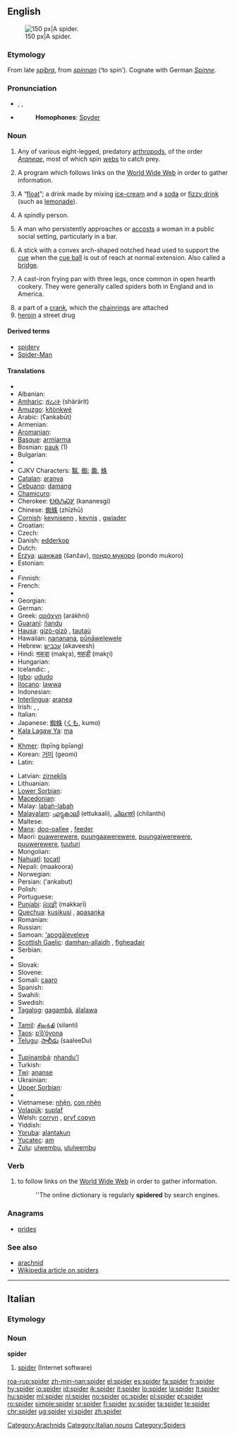 ==English==
{{wikipedia|dab=Spider (disambiguation)|Spider}}
[[Image:Brachypelma edit.jpg|thumb|right|150 px|A spider.]]

===Etymology===
From late {{etyl|ang}} ''[[spiþra]]'', from ''[[spinnan]]'' (‘to spin’). Cognate with German ''[[Spinne]]''.

===Pronunciation===
* {{enPR|spī'də(r)}}, {{IPA|/ˈspaɪdə(r)/}}, {{SAMPA|/"spaId@(r)/}}
* {{audio|En-us-spider.ogg|Audio (US)}}
*: '''Homophones''': [[Spyder]]<!-- various sports cars [proper noun?] -->
*: {{rhymes|aɪdə(r)}}

===Noun===
{{en-noun}}

# Any of various eight-legged, predatory [[arthropod]]s, of the order ''[[Araneae]]'', most of which spin [[web]]s to catch prey.
# {{internet}} A program which follows links on the [[World Wide Web]] in order to gather information.
# {{context|chiefly|Australian|and|NZ}} A “[[float]]”; a drink made by mixing [[ice-cream]] and a [[soda]] or [[fizzy drink]] (such as [[lemonade]]).
# {{slang}} A spindly person.
# {{slang}} A man who persistently approaches or [[accost]]s a woman in a public social setting, particularly in a bar.
# {{context|snooker|billiards}} A stick with a convex arch-shaped notched head used to support the [[cue]] when the [[cue ball]] is out of reach at normal extension.  Also called a [[bridge]].
# {{cookware}} A cast-iron frying pan with three legs, once common in open hearth cookery. They were generally called spiders both in England and in America.
# a part of a [[crank]], which the [[chainrings]] are attached
# [[heroin]] a street drug

====Derived terms====
* [[spidery]]
* [[Spider-Man]]

====Translations====
{{trans-top|arthropod}}
* {{trreq|Afrikaans}}
* Albanian: {{t-|sq|merimangë|f|xs=Albanian}}
* [[Amharic]]: [[ሸረሪት]] (shärärit)
* [[Amuzgo]]: [[kítònkwé]]
* Arabic: {{Arab|[[عنكبوت]]}} (ʕankabūt) {{m}}
* Armenian: {{t+|hy|սարդ|tr=sard|sc=Armn|xs=Armenian}}
* [[Aromanian]]: {{tø|rup|pangu|xs=Aromanian}}
* [[Basque]]: [[armiarma]]
* Bosnian: [[pauk]] {{m}} (1)
* Bulgarian: {{t+|bg|паяк|m|tr=pajak|sc=Cyrl}}
* {{trreq|Burmese}}
* CJKV Characters: [[鼅]], [[蜘]]; [[鼄]], [[蛛]]<!-- commas separate different forms of same character; semicolons separate unrelated characters -->
* [[Catalan]]: [[aranya]] {{f}}
* [[Cebuano]]: [[damang]]
* [[Chamicuro]]: {{tø|ccc|kajs̈holi}}
* Cherokee: [[ᎧᎾᏁᏍᎩ]] (kananesgi)
* Chinese: [[蜘蛛]] (zhīzhū)
* [[Cornish]]: [[kevnisenn]] {{f}}, [[kevnis]] {{m}}, [[gwiader]] {{m}}
* Croatian: {{t-|hr|pauk|m|alt=pȁūk}}
* Czech: {{t-|cs|pavouk|m}}
* Danish: [[edderkop]] {{m}}
* Dutch: {{t+|nl|spin|m}}
* [[Erzya]]: [[шанжав]] (šanžav), [[пондо мукоро]] (pondo mukoro)
* Estonian: {{t-|et|ämblik}}
* {{trreq|Faroese}}
* Finnish: {{t+|fi|hämähäkki}}
* French: {{t+|fr|araignée|f}}
* {{trreq|Frisian}}
* Georgian: {{t|ka|ობობა|tr=oboba|xs=Georgian}}
* German: {{t+|de|Spinne|f}}
* Greek: [[αράχνη]] (arákhni) {{f}}
* [[Guaraní]]: [[ñandu]]
* [[Hausa]]: [[gizò-gizò]] {{m}}, [[tautaù]] {{m}}
* Hawaiian: [[nananana]], [[pūnāwelewele]]
* Hebrew: [[עכביש]] (akaveesh)
* Hindi: [[मकड़ा]] (makɽa), [[मकड़ी]] (makɽi)
* Hungarian: {{t+|hu|pók}}
* Icelandic: {{t+|is|kónguló|f}}, {{t+|is|könguló|f}}
* [[Igbo]]: [[ududo]]
* [[Ilocano]]: [[lawwa]]
* Indonesian: {{t-|id|labah|xs=Indonesian}}
* [[Interlingua]]: [[aranea]]
* Irish: {{t|ga|damhán alla|m|xs=Irish}}, {{t|ga|ruán alla|m|xs=Irish}}, {{t|ga|fíodóir|m|xs=Irish}}
* Italian: {{t+|it|ragno|m}}
* Japanese: [[蜘蛛]] ([[くも]], kumo)
* [[Kala Lagaw Ya]]: [[ma]]
* {{trreq|Kannada}}
* [[Khmer]]: {{Khmr|[[ពីងពាង]]}} (bpīng bpīəng)
* Korean: [[거미]] (geomi)
* Latin: {{t-|la|aranea|f}}
{{trans-mid}}
* Latvian: [[zirneklis]] {{g|Latvian}}
* Lithuanian: {{t-|lt|voras|m|xs=Lithuanian}}
* [[Lower Sorbian]]: {{tø|dsb|pawk|m|xs=Lower Sorbian}}
* [[Macedonian]]: {{t-|mk|пајак|m|tr=pájak|sc=Cyrl|xs=Macedonian}}
* Malay: [[labah-labah]]
* [[Malayalam]]: [[എട്ടുകാലി]] (ettukaali), [[ചിലന്തി]] (chilanthi)
* Maltese: {{t-|mt|brimba|f|xs=Maltese}}
* [[Manx]]: [[doo-oallee]] {{f}}, [[feeder]] {{m}}
* Maori: [[puawerewere]], [[puungaawerewere]], [[puungaiwerewere]], [[puuwerewere]], [[tuuturi]]
* Mongolian: {{t-|mn|аалз|tr=aalz|sc=Cyrl|xs=Mongolian}}
* [[Nahuatl]]: [[tocatl]]
* Nepali: (maakoora) {{rfscript|Devanagari}}
* Norwegian: {{t+|no|edderkopp|m}}
* Persian: {{fa-Arab|[[عنکبوت]]}} (‘ankabut)
* Polish: {{t+|pl|pająk|m}}
* Portuguese: {{t+|pt|aranha|f}}
* [[Punjabi]]: [[ਮੱਕਡ਼ੀ]] (makkaṛī)
* [[Quechua]]: [[kusikusi]] {{italbrac|small}}, [[apasanka]] {{italbrac|big}}
* Romanian: {{t+|ro|păianjen|m}}
* Russian: {{t+|ru|паук|m|tr=paúk|sc=Cyrl}}
* Samoan: [['apogāleveleve]]
* [[Scottish Gaelic]]: [[damhan-allaidh]] {{m}}, [[fìgheadair]] {{m}}
* Serbian: {{t-|sr|паук|m|tr=pauk|sc=Cyrl}}
* {{trreq|Sinhala}}
* Slovak: {{t-|sk|pavúk|m}}
* Slovene: {{t+|sl|pajek|m}}
* Somali: [[caaro]]
* Spanish: {{t+|es|araña|f}}
* Swahili: {{t+|sw|buibui|xs=Swahili}}
* Swedish: {{t+|sv|spindel|c}}
* [[Tagalog]]: [[gagambá]], [[álalawa]]
* {{trreq|Tahitian}}
* [[Tamil]]: [[சிலந்தி]] (silanti)
* [[Taos]]: [[p’ȍ’ǫ́yona]]
* [[Telugu]]: [[సాలీడు]] (saaleeDu)
* {{trreq|Tongan}}
* [[Tupinambá]]: [[nhandu'ĩ]]
* Turkish: {{t+|tr|örümcek}}
* [[Twi]]: [[ananse]]
* Ukrainian: {{t-|uk|павук|m|sc=Cyrl|xs=Ukrainian}}
* [[Upper Sorbian]]: {{tø|hsb|pawk|m|xs=Upper Sorbian}}
* {{trreq|Urdu}}
* Vietnamese: [[nhện]], [[con nhện]]
* [[Volapük]]: [[suplaf]]
* Welsh: [[corryn]] {{m}}, [[pryf copyn]] {{m}}
* Yiddish: {{t-|yi|שפּין|f|tr=shpin|sc=Hebr|xs=Yiddish}}
* [[Yoruba]]: [[alantakun]]
* [[Yucatec]]: [[am]]
* [[Zulu]]: [[ulwembu]], [[ululwembu]]
{{trans-bottom}}

{{trans-top|computer program}}
{{trans-mid}}
{{trans-bottom}}

{{trans-top|drink}}
{{trans-mid}}
{{trans-bottom}}

{{trans-top|slang: a spindly person}}
{{trans-mid}}
{{trans-bottom}}

{{trans-top|Snooker spider}}
{{trans-mid}}
{{trans-bottom}}

===Verb===
{{en-verb}}

# {{internet|of a computer program}} to follow links on the [[World Wide Web]] in order to gather information.
#: ''The online dictionary is regularly '''spidered''' by search engines.

===Anagrams===
* [[prides]]

===See also===
* [[arachnid]]
* [[w:spider|Wikipedia article on spiders]]

[[Category:Arachnids]]

----

==Italian==

===Etymology===
{{etyl|en|it}}

===Noun===
'''spider''' {{m|inv}}

# {{computing|lang=it}} [[#English|spider]] (Internet software)

[[Category:Italian nouns]]
[[Category:Spiders]]

[[roa-rup:spider]]
[[zh-min-nan:spider]]
[[el:spider]]
[[es:spider]]
[[fa:spider]]
[[fr:spider]]
[[hy:spider]]
[[io:spider]]
[[id:spider]]
[[ik:spider]]
[[it:spider]]
[[lo:spider]]
[[la:spider]]
[[lt:spider]]
[[hu:spider]]
[[ml:spider]]
[[nl:spider]]
[[no:spider]]
[[oc:spider]]
[[pl:spider]]
[[pt:spider]]
[[ro:spider]]
[[simple:spider]]
[[sr:spider]]
[[fi:spider]]
[[sv:spider]]
[[ta:spider]]
[[te:spider]]
[[chr:spider]]
[[ug:spider]]
[[vi:spider]]
[[zh:spider]]